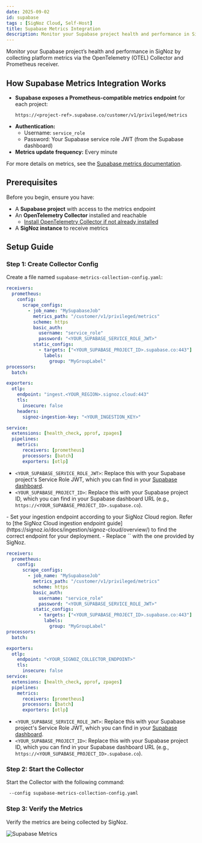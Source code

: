 ```yaml
---
date: 2025-09-02
id: supabase
tags : [SigNoz Cloud, Self-Host]
title: Supabase Metrics Integration
description: Monitor your Supabase project health and performance in SigNoz by collecting platform metrics.
---
```


Monitor your Supabase project’s health and performance in SigNoz by collecting platform metrics via the OpenTelemetry (OTEL) Collector and Prometheus receiver.

## How Supabase Metrics Integration Works

- **Supabase exposes a Prometheus-compatible metrics endpoint** for each project:  
  ```
  https://<project-ref>.supabase.co/customer/v1/privileged/metrics
  ```
- **Authentication:**  
  - Username: `service_role`  
  - Password: Your Supabase service role JWT (from the Supabase dashboard)
- **Metrics update frequency:** Every minute

For more details on metrics, see the [Supabase metrics documentation](https://supabase.com/docs/guides/telemetry/metrics#supabase-grafana).

## Prerequisites

Before you begin, ensure you have:

- A **Supabase project** with access to the metrics endpoint  
- An **OpenTelemetry Collector** installed and reachable  
  - [Install OpenTelemetry Collector if not already installed](https://signoz.io/docs/collection-agents/get-started/)
- A **SigNoz instance** to receive metrics

## Setup Guide

### Step 1: Create Collector Config

Create a file named `supabase-metrics-collection-config.yaml`:

<Tabs>
<TabItem value="cloud" label="SigNoz Cloud" default>

```yaml
receivers:
  prometheus:
    config:
      scrape_configs:
        - job_name: "MySupabaseJob"
          metrics_path: "/customer/v1/privileged/metrics"
          scheme: https
          basic_auth:
            username: "service_role"
            password: "<YOUR_SUPABASE_SERVICE_ROLE_JWT>"
          static_configs:
            - targets: ["<YOUR_SUPABASE_PROJECT_ID>.supabase.co:443"]
              labels:
                group: "MyGroupLabel"
processors:
  batch:

exporters:
  otlp:
    endpoint: "ingest.<YOUR_REGION>.signoz.cloud:443"
    tls:
      insecure: false
    headers:
      signoz-ingestion-key: "<YOUR_INGESTION_KEY>"

service:
  extensions: [health_check, pprof, zpages]
  pipelines:
    metrics:
      receivers: [prometheus]
      processors: [batch]
      exporters: [otlp]
```
- `<YOUR_SUPABASE_SERVICE_ROLE_JWT>`: Replace this with your Supabase project's Service Role JWT, which you can find in your [Supabase dashboard](https://supabase.com/dashboard/project/_/settings/api-keys).
- `<YOUR_SUPABASE_PROJECT_ID>`: Replace this with your Supabase project ID, which you can find in your Supabase dashboard URL (e.g., `https://<YOUR_SUPABASE_PROJECT_ID>.supabase.co`).  
<Admonition>
- Set your ingestion endpoint according to your SigNoz Cloud region. Refer to [the SigNoz Cloud ingestion endpoint guide](https://signoz.io/docs/ingestion/signoz-cloud/overview/) to find the correct endpoint for your deployment.
- Replace `<SIGNOZ_INGESTION_KEY>` with the one provided by SigNoz.
</Admonition>
</TabItem>
<TabItem value="self-hosted" label="Self-Hosted SigNoz">

```yaml
receivers:
  prometheus:
    config:
      scrape_configs:
        - job_name: "MySupabaseJob"
          metrics_path: "/customer/v1/privileged/metrics"
          scheme: https
          basic_auth:
            username: "service_role"
            password: "<YOUR_SUPABASE_SERVICE_ROLE_JWT>"
          static_configs:
            - targets: ["<YOUR_SUPABASE_PROJECT_ID>.supabase.co:443"]
              labels:
                group: "MyGroupLabel"
processors:
  batch:

exporters:
  otlp:
    endpoint: "<YOUR_SIGNOZ_COLLECTOR_ENDPOINT>"
    tls:
      insecure: false
service:
  extensions: [health_check, pprof, zpages]
  pipelines:
    metrics:
      receivers: [prometheus]
      processors: [batch]
      exporters: [otlp]
```
- `<YOUR_SUPABASE_SERVICE_ROLE_JWT>`: Replace this with your Supabase project's Service Role JWT, which you can find in your [Supabase dashboard](https://supabase.com/dashboard/project/_/settings/api-keys).
- `<YOUR_SUPABASE_PROJECT_ID>`: Replace this with your Supabase project ID, which you can find in your Supabase dashboard URL (e.g., `https://<YOUR_SUPABASE_PROJECT_ID>.supabase.co`).  

</TabItem>
</Tabs>

### Step 2: Start the Collector

Start the Collector with the following command:

```bash
 --config supabase-metrics-collection-config.yaml
```

### Step 3: Verify the Metrics

Verify the metrics are being collected by SigNoz.

![Supabase Metrics](/img/docs/supabase-signoz-metrics.webp "Supabase Metrics")

